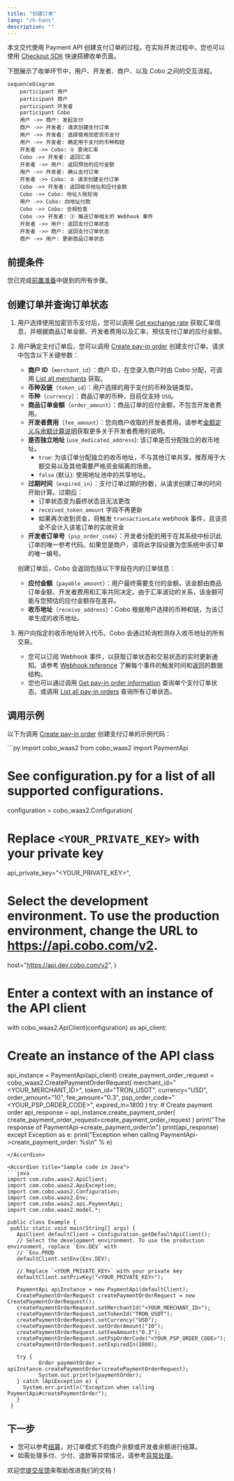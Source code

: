 ```yaml
---
title: "创建订单"
lang: "zh-hans"
description: ""
---
```


本文交代使用 Payment API 创建支付订单的过程。在实际开发过程中，您也可以使用 [Checkout SDK](/v2_cn/payments/checkout-sdk) 快速搭建收单页面。

下图展示了收单环节中，用户、开发者、商户、以及 Cobo 之间的交互流程。

```mermaid
sequenceDiagram
    participant 用户
    participant 商户
    participant 开发者
    participant Cobo
    用户 ->> 商户: 发起支付
    商户 ->> 开发者: 请求创建支付订单
    用户 ->> 开发者: 选择使用加密货币支付
    用户 ->> 开发者: 确定用于支付的币种和链
    开发者 ->> Cobo: ① 查询汇率
    Cobo ->> 开发者: 返回汇率
    开发者 ->> 用户: 返回预估的应付金额
    用户 ->> 开发者: 确认支付订单
    开发者 ->> Cobo: ② 请求创建支付订单
    Cobo ->> 开发者: 返回收币地址和应付金额
    Cobo ->> Cobo: 地址入账轮询
    用户 ->> Cobo: 向地址付款
    Cobo ->> Cobo: 合规检查
    Cobo ->> 开发者: ③ 推送订单相关的 Webhook 事件
    开发者 ->> 用户: 返回支付订单状态
    开发者 ->> 商户: 返回支付订单状态
    商户 ->> 用户: 更新商品订单状态
```

## 前提条件

您已完成[前置准备](/v2_cn/payments/preparation)中提到的所有步骤。

## 创建订单并查询订单状态

1. 用户选择使用加密货币支付后，您可以调用 [Get exchange rate](/v2/api-references/payment/get-exchange-rate) 获取汇率信息，并根据商品订单金额、开发者费用以及汇率，预估支付订单的应付金额。  
2. 用户确定支付订单后，您可以调用 [Create pay-in order](/v2/api-references/payment/create-pay-in-order) 创建支付订单。请求中包含以下关键参数：  
   * **商户 ID**（`merchant_id`）：商户 ID，在您录入商户时由 Cobo 分配，可调用 [List all merchants](/v2/api-references/payment/list-all-merchants) 获取。
   * **币种及链**（`token_id`）：用户选择的用于支付的币种及链类型。 
   * **币种**（`currency`）：商品订单的币种，目前仅支持 `USD`。
   * **商品订单金额**（`order_amount`）：商品订单的应付金额，不包含开发者费用。
   * **开发者费用**（`fee_amount`）：您向商户收取的开发者费用。请参考[金额定义与余额计算说明](/v2_cn/payments/amounts-and-balances)获取更多关于开发者费用的说明。
   * **是否独立地址** (`use_dedicated_address`): 该订单是否分配独立的收币地址。
     - `true`: 为该订单分配独立的收币地址，不与其他订单共享。推荐用于大额交易以及其他需要严格资金隔离的场景。
     - `false` (默认): 使用地址池中的共享地址。
   * **过期时间**（`expired_in`）：支付订单过期的秒数，从请求创建订单的时间开始计算。过期后：
     - 订单状态变为最终状态且无法更改
     - `received_token_amount` 字段不再更新
     - 如果再次收到资金，将触发 `transactionLate` webhook 事件，且该资金不会计入该笔订单的实收资金
   * **开发者订单号**（`psp_order_code`）：开发者分配的用于在其系统中标识此订单的唯一参考代码。如果您是商户，请将此字段设置为您系统中该订单的唯一编号。

   创建订单后，Cobo 会返回包括以下字段在内的订单信息：

   * **应付金额**（`payable_amount`）：用户最终需要支付的金额。该金额由商品订单金额、开发者费用和汇率共同决定。由于汇率波动的关系，该金额可能与您预估的应付金额存在差异。  
   * **收币地址**（`receive_address`）：Cobo 根据用户选择的币种和链，为该订单生成的收币地址。 
3. 用户向指定的收币地址转入代币。Cobo 会通过轮询检测存入收币地址的所有交易。  
   * 您可以订阅 Webhook 事件，以获取订单状态和交易状态的实时更新通知。请参考 [Webhook reference](/v2_cn/payments/status-and-events) 了解每个事件的触发时间和返回的数据结构。  
   * 您也可以通过调用 [Get pay-in order information](/v2/api-references/payment/get-pay-in-order-information) 查询单个支付订单状态，或调用 [List all pay-in orders](/v2/api-references/payment/list-all-pay-in-orders) 查询所有订单状态。

## 调用示例

以下为调用 [Create pay-in order](/v2/api-references/payment/create-pay-in-order) 创建支付订单的示例代码：

<Accordion title="Sample code in Python">
```py
import cobo_waas2
from cobo_waas2 import PaymentApi

# See configuration.py for a list of all supported configurations.
configuration = cobo_waas2.Configuration(
   # Replace `<YOUR_PRIVATE_KEY>` with your private key
   api_private_key="<YOUR_PRIVATE_KEY>",
   # Select the development environment. To use the production environment, change the URL to https://api.cobo.com/v2.
   host="https://api.dev.cobo.com/v2",
)
# Enter a context with an instance of the API client
with cobo_waas2.ApiClient(configuration) as api_client:
   # Create an instance of the API class
   api_instance = PaymentApi(api_client)
   create_payment_order_request = cobo_waas2.CreatePaymentOrderRequest(
       merchant_id="<YOUR_MERCHANT_ID>",
       token_id="TRON_USDT",
       currency="USD",
       order_amount="10",
       fee_amount="0.3",
       psp_order_code="<YOUR_PSP_ORDER_CODE>",
       expired_in=1800
   )
   try:
       # Create payment order
       api_response = api_instance.create_payment_order(
           create_payment_order_request=create_payment_order_request
       )
       print("The response of PaymentApi->create_payment_order:\n")
       print(api_response)
   except Exception as e:
       print("Exception when calling PaymentApi->create_payment_order: %s\n" % e)
```
</Accordion>

<Accordion title="Sample code in Java">
```java
import com.cobo.waas2.ApiClient;
import com.cobo.waas2.ApiException;
import com.cobo.waas2.Configuration;
import com.cobo.waas2.Env;
import com.cobo.waas2.api.PaymentApi;
import com.cobo.waas2.model.*;

public class Example {
 public static void main(String[] args) {
   ApiClient defaultClient = Configuration.getDefaultApiClient();
   // Select the development environment. To use the production environment, replace `Env.DEV` with
   // `Env.PROD
   defaultClient.setEnv(Env.DEV);

   // Replace `<YOUR_PRIVATE_KEY>` with your private key
   defaultClient.setPrivKey("<YOUR_PRIVATE_KEY>");
   
   PaymentApi apiInstance = new PaymentApi(defaultClient);
   CreatePaymentOrderRequest createPaymentOrderRequest = new CreatePaymentOrderRequest();
   createPaymentOrderRequest.setMerchantId("<YOUR_MERCHANT_ID>");
   createPaymentOrderRequest.setTokenId("TRON_USDT");
   createPaymentOrderRequest.setCurrency("USD");
   createPaymentOrderRequest.setOrderAmount("10");
   createPaymentOrderRequest.setFeeAmount("0.3");
   createPaymentOrderRequest.setPspOrderCode("<YOUR_PSP_ORDER_CODE>");
   createPaymentOrderRequest.setExpiredIn(1800);

   try {
          Order paymentOrder = apiInstance.createPaymentOrder(createPaymentOrderRequest);
          System.out.println(paymentOrder);
   } catch (ApiException e) {
     System.err.println("Exception when calling PaymentApi#createPaymentOrder");
   }
 }
```
</Accordion>

## 下一步

- 您可以参考[结算](/v2_cn/payments/settle-orders)，对订单模式下的商户余额或开发者余额进行结算。
- 如需处理多付、少付、退款等异常情况，请参考[异常处理](/v2_cn/payments/handle-abnormality-order)。

<Tip>欢迎您[提交反馈](https://forms.zohopublic.com/cobo/form/DocumentFeedbackForm/formperma/QvLOhxJv1_JMsJ-1dleZ8Itb_7rzN-LtgvsDdxosoVI)来帮助改进我们的文档！</Tip>